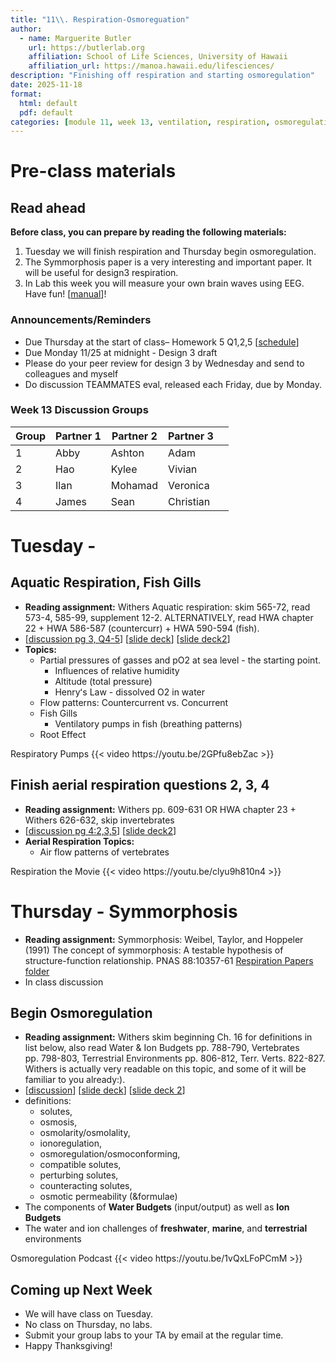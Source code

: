 ```yaml
---
title: "11\\. Respiration-Osmoreguation"
author:
  - name: Marguerite Butler  
    url: https://butlerlab.org
    affiliation: School of Life Sciences, University of Hawaii
    affiliation_url: https://manoa.hawaii.edu/lifesciences/
description: "Finishing off respiration and starting osmoregulation"
date: 2025-11-18
format: 
  html: default 
  pdf: default
categories: [module 11, week 13, ventilation, respiration, osmoregulation]
---
```


# Pre-class materials 


::: callout-note
## Read ahead

**Before class, you can prepare by reading the following materials:**

1. Tuesday we will finish respiration and Thursday begin osmoregulation. 
2. The Symmorphosis paper is a very interesting and important paper. It will be useful for design3 respiration. 
3. In Lab this week you will measure your own brain waves using EEG. Have fun! \[[manual](../../labs/Lab11-human-eeg/Lab11.qmd)\]! 
:::

### Announcements/Reminders

-  Due Thursday at the start of class-- Homework 5 Q1,2,5 \[[schedule](../../schedule.qmd)\] 
-  Due Monday 11/25 at midnight - Design 3 draft
-  Please do your peer review for design 3 by Wednesday and send to colleagues and myself
-  Do discussion TEAMMATES eval, released each Friday, due by Monday.

### Week 13 Discussion Groups

| Group | Partner 1 | Partner 2 | Partner 3 |
|----|----|----|----|----|
|1| Abby|  Ashton| Adam|    
|2| Hao|   Kylee| Vivian|
|3| Ilan|    Mohamad| Veronica|
|4| James| Sean|  Christian| 


# Tuesday - 

## Aquatic Respiration, Fish Gills

- __Reading assignment:__ Withers Aquatic respiration: skim 565-72, read 573-4, 585-99, supplement
12-2. ALTERNATIVELY, read HWA chapter 22 + HWA 586-587 (countercurr) + HWA 590-594 (fish).
- \[[discussion pg 3, Q4-5](../../discussions/Discussion-Week10-blood-ventilation.pdf)\] \[[slide deck](../../powerpoints/10a.Blood.pdf)\] \[[slide deck2](../../powerpoints/10b.Ventilation.pdf)\]
- __Topics:__
  - Partial pressures of gasses and pO2 at sea level - the starting point. 
    + Influences of relative humidity
    + Altitude (total pressure) 
    + Henryʻs Law - dissolved O2 in water
  - Flow patterns: Countercurrent vs. Concurrent
  - Fish Gills 
    + Ventilatory pumps in fish (breathing patterns) 
  - Root Effect

Respiratory Pumps
{{< video https://youtu.be/2GPfu8ebZac >}}

## Finish aerial respiration questions 2, 3, 4 
- __Reading assignment:__ Withers pp. 609-631 OR HWA chapter 23 + Withers 626-632, skip invertebrates
- \[[discussion pg 4:2,3,5](../../discussions/Discussion-Week10-blood-ventilation.pdf)\] \[[slide deck2](../../powerpoints/10b.Ventilation.pdf)\]
- __Aerial Respiration Topics:__
  - Air flow patterns of vertebrates


Respiration the Movie 
{{< video https://youtu.be/clyu9h810n4 >}}

# Thursday - Symmorphosis
- __Reading assignment:__ Symmorphosis: Weibel, Taylor, and Hoppeler (1991) The concept of symmorphosis: A testable hypothesis of structure-function relationship. PNAS 88:10357-61 [Respiration Papers folder](https://drive.google.com/file/d/1Td1DRJpE398Mj50m5r7bm4ooiinkchct/view?usp=share_link)
- In class discussion

## Begin Osmoregulation
- __Reading assignment:__ Withers skim beginning Ch. 16 for definitions in list below, also read Water & Ion Budgets pp. 788-790, Vertebrates pp. 798-803, Terrestrial Environments pp. 806-812, Terr. Verts. 822-827.  Withers is actually very readable on this topic, and some of it will be familiar to you already:).
- \[[discussion](../../discussions/Discussion-Week11-osmoregulation.pdf)\] \[[slide deck](../../powerpoints/11.Osmoregulation.pdf)\] \[[slide deck 2](../../powerpoints/11b.Osmoregulation_SaltWater.pdf)\]
- definitions: 
    -   solutes, 
    -   osmosis, 
    -   osmolarity/osmolality, 
    -   ionoregulation, 
    -   osmoregulation/osmoconforming, 
    -   compatible solutes, 
    -   perturbing solutes, 
    -   counteracting solutes, 
    -   osmotic permeability (&formulae)
- The components of __Water Budgets__ (input/output) as well as __Ion Budgets__
- The water and ion challenges of __freshwater__, __marine__, and __terrestrial__ environments


Osmoregulation Podcast
{{< video https://youtu.be/1vQxLFoPCmM >}}



::: callout-note
## Coming up Next Week
- We will have class on Tuesday.
- No class on Thursday, no labs.  
- Submit your group labs to your TA by email at the regular time. 
- Happy Thanksgiving!
:::


